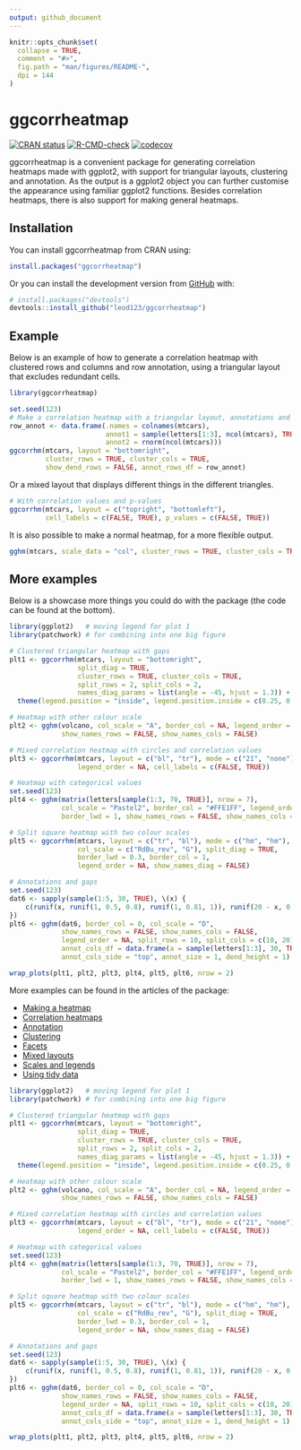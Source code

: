 ```yaml
---
output: github_document
---
```


<!-- README.md is generated from README.Rmd. Please edit that file -->

```r
knitr::opts_chunk$set(
  collapse = TRUE,
  comment = "#>",
  fig.path = "man/figures/README-",
  dpi = 144
)
```

# ggcorrheatmap

<!-- badges: start -->
[![CRAN status](https://www.r-pkg.org/badges/version/ggcorrheatmap)](https://CRAN.R-project.org/package=ggcorrheatmap)
[![R-CMD-check](https://github.com/leod123/ggcorrheatmap/actions/workflows/R-CMD-check.yaml/badge.svg)](https://github.com/leod123/ggcorrheatmap/actions/workflows/R-CMD-check.yaml)
[![codecov](https://codecov.io/gh/leod123/ggcorrheatmap/branch/main/graph/badge.svg)](https://app.codecov.io/gh/leod123/ggcorrheatmap/branch/main)
<!-- badges: end -->

ggcorrheatmap is a convenient package for generating correlation heatmaps made with ggplot2, with support for triangular layouts, clustering and annotation. As the output is a ggplot2 object you can further customise the appearance using familiar ggplot2 functions. Besides correlation heatmaps, there is also support for making general heatmaps.

## Installation

You can install ggcorrheatmap from CRAN using:

``` r
install.packages("ggcorrheatmap")
```

Or you can install the development version from [GitHub](https://github.com/) with:

``` r
# install.packages("devtools")
devtools::install_github("leod123/ggcorrheatmap")
```

## Example

Below is an example of how to generate a correlation heatmap with clustered rows and columns and row annotation, using a triangular layout that excludes redundant cells.

```r
library(ggcorrheatmap)

set.seed(123)
# Make a correlation heatmap with a triangular layout, annotations and clustering
row_annot <- data.frame(.names = colnames(mtcars),
                        annot1 = sample(letters[1:3], ncol(mtcars), TRUE),
                        annot2 = rnorm(ncol(mtcars)))
ggcorrhm(mtcars, layout = "bottomright",
         cluster_rows = TRUE, cluster_cols = TRUE,
         show_dend_rows = FALSE, annot_rows_df = row_annot)

```

Or a mixed layout that displays different things in the different triangles.

```r
# With correlation values and p-values
ggcorrhm(mtcars, layout = c("topright", "bottomleft"),
         cell_labels = c(FALSE, TRUE), p_values = c(FALSE, TRUE))
```


It is also possible to make a normal heatmap, for a more flexible output.

```r
gghm(mtcars, scale_data = "col", cluster_rows = TRUE, cluster_cols = TRUE)
```

## More examples

Below is a showcase more things you could do with the package (the code can be found at the bottom).

```r
library(ggplot2)   # moving legend for plot 1
library(patchwork) # for combining into one big figure

# Clustered triangular heatmap with gaps
plt1 <- ggcorrhm(mtcars, layout = "bottomright",
                 split_diag = TRUE,
                 cluster_rows = TRUE, cluster_cols = TRUE,
                 split_rows = 2, split_cols = 2,
                 names_diag_params = list(angle = -45, hjust = 1.3)) +
  theme(legend.position = "inside", legend.position.inside = c(0.25, 0.75))

# Heatmap with other colour scale
plt2 <- gghm(volcano, col_scale = "A", border_col = NA, legend_order = NA,
             show_names_rows = FALSE, show_names_cols = FALSE)

# Mixed correlation heatmap with circles and correlation values
plt3 <- ggcorrhm(mtcars, layout = c("bl", "tr"), mode = c("21", "none"),
                 legend_order = NA, cell_labels = c(FALSE, TRUE))

# Heatmap with categorical values
set.seed(123)
plt4 <- gghm(matrix(letters[sample(1:3, 70, TRUE)], nrow = 7),
             col_scale = "Pastel2", border_col = "#FFE1FF", legend_order = NA,
             border_lwd = 1, show_names_rows = FALSE, show_names_cols = FALSE)

# Split square heatmap with two colour scales
plt5 <- ggcorrhm(mtcars, layout = c("tr", "bl"), mode = c("hm", "hm"),
                 col_scale = c("RdBu_rev", "G"), split_diag = TRUE,
                 border_lwd = 0.3, border_col = 1,
                 legend_order = NA, show_names_diag = FALSE)

# Annotations and gaps
set.seed(123)
dat6 <- sapply(sample(1:5, 30, TRUE), \(x) {
    c(runif(x, runif(1, 0.5, 0.8), runif(1, 0.81, 1)), runif(20 - x, 0, 0.2))[sample(1:20, 20, FALSE)]
})
plt6 <- gghm(dat6, border_col = 0, col_scale = "D",
             show_names_rows = FALSE, show_names_cols = FALSE,
             legend_order = NA, split_rows = 10, split_cols = c(10, 20),
             annot_cols_df = data.frame(a = sample(letters[1:3], 30, TRUE), b = 1:30),
             annot_cols_side = "top", annot_size = 1, dend_height = 1)

wrap_plots(plt1, plt2, plt3, plt4, plt5, plt6, nrow = 2)
```

More examples can be found in the articles of the package:

- [Making a heatmap](https://leod123.github.io/ggcorrheatmap/articles/heatmap.html)
- [Correlation heatmaps](https://leod123.github.io/ggcorrheatmap/articles/correlation.html)
- [Annotation](https://leod123.github.io/ggcorrheatmap/articles/annotation.html)
- [Clustering](https://leod123.github.io/ggcorrheatmap/articles/clustering.html)
- [Facets](https://leod123.github.io/ggcorrheatmap/articles/facets.html)
- [Mixed layouts](https://leod123.github.io/ggcorrheatmap/articles/mixed.html)
- [Scales and legends](https://leod123.github.io/ggcorrheatmap/articles/legends.html)
- [Using tidy data](https://leod123.github.io/ggcorrheatmap/articles/tidy_input.html)

```r
library(ggplot2)   # moving legend for plot 1
library(patchwork) # for combining into one big figure

# Clustered triangular heatmap with gaps
plt1 <- ggcorrhm(mtcars, layout = "bottomright",
                 split_diag = TRUE,
                 cluster_rows = TRUE, cluster_cols = TRUE,
                 split_rows = 2, split_cols = 2,
                 names_diag_params = list(angle = -45, hjust = 1.3)) +
  theme(legend.position = "inside", legend.position.inside = c(0.25, 0.75))

# Heatmap with other colour scale
plt2 <- gghm(volcano, col_scale = "A", border_col = NA, legend_order = NA,
             show_names_rows = FALSE, show_names_cols = FALSE)

# Mixed correlation heatmap with circles and correlation values
plt3 <- ggcorrhm(mtcars, layout = c("bl", "tr"), mode = c("21", "none"),
                 legend_order = NA, cell_labels = c(FALSE, TRUE))

# Heatmap with categorical values
set.seed(123)
plt4 <- gghm(matrix(letters[sample(1:3, 70, TRUE)], nrow = 7),
             col_scale = "Pastel2", border_col = "#FFE1FF", legend_order = NA,
             border_lwd = 1, show_names_rows = FALSE, show_names_cols = FALSE)

# Split square heatmap with two colour scales
plt5 <- ggcorrhm(mtcars, layout = c("tr", "bl"), mode = c("hm", "hm"),
                 col_scale = c("RdBu_rev", "G"), split_diag = TRUE,
                 border_lwd = 0.3, border_col = 1,
                 legend_order = NA, show_names_diag = FALSE)

# Annotations and gaps
set.seed(123)
dat6 <- sapply(sample(1:5, 30, TRUE), \(x) {
    c(runif(x, runif(1, 0.5, 0.8), runif(1, 0.81, 1)), runif(20 - x, 0, 0.2))[sample(1:20, 20, FALSE)]
})
plt6 <- gghm(dat6, border_col = 0, col_scale = "D",
             show_names_rows = FALSE, show_names_cols = FALSE,
             legend_order = NA, split_rows = 10, split_cols = c(10, 20),
             annot_cols_df = data.frame(a = sample(letters[1:3], 30, TRUE), b = 1:30),
             annot_cols_side = "top", annot_size = 1, dend_height = 1)

wrap_plots(plt1, plt2, plt3, plt4, plt5, plt6, nrow = 2)
```

